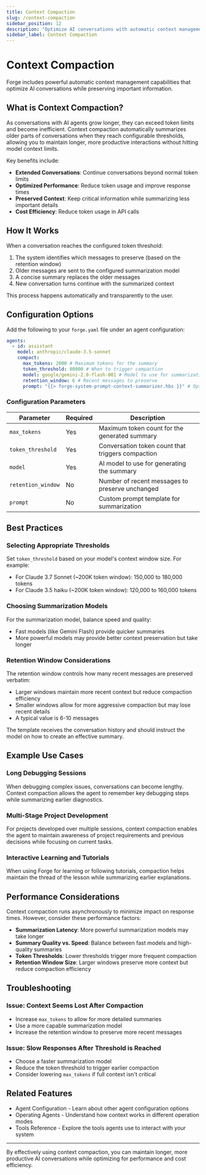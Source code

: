 ```yaml
---
title: Context Compaction
slug: /context-compaction
sidebar_position: 12
description: "Optimize AI conversations with automatic context management"
sidebar_label: Context Compaction
---
```



# Context Compaction

Forge includes powerful automatic context management capabilities that optimize AI conversations while preserving important information.

## What is Context Compaction?

As conversations with AI agents grow longer, they can exceed token limits and become inefficient. Context compaction automatically summarizes older parts of conversations when they reach configurable thresholds, allowing you to maintain longer, more productive interactions without hitting model context limits.

Key benefits include:

- **Extended Conversations**: Continue conversations beyond normal token limits
- **Optimized Performance**: Reduce token usage and improve response times
- **Preserved Context**: Keep critical information while summarizing less important details
- **Cost Efficiency**: Reduce token usage in API calls

## How It Works

When a conversation reaches the configured token threshold:

1. The system identifies which messages to preserve (based on the retention window)
2. Older messages are sent to the configured summarization model
3. A concise summary replaces the older messages
4. New conversation turns continue with the summarized context

This process happens automatically and transparently to the user.

## Configuration Options

Add the following to your `forge.yaml` file under an agent configuration:

```yaml
agents:
  - id: assistant
    model: anthropic/claude-3.5-sonnet
    compact:
      max_tokens: 2000 # Maximum tokens for the summary
      token_threshold: 80000 # When to trigger compaction
      model: google/gemini-2.0-flash-001 # Model to use for summarization
      retention_window: 6 # Recent messages to preserve
      prompt: "{{> forge-system-prompt-context-summarizer.hbs }}" # Optional custom prompt
```

### Configuration Parameters

| Parameter          | Required | Description                                       |
| ------------------ | -------- | ------------------------------------------------- |
| `max_tokens`       | Yes      | Maximum token count for the generated summary     |
| `token_threshold`  | Yes      | Conversation token count that triggers compaction |
| `model`            | Yes      | AI model to use for generating the summary        |
| `retention_window` | No       | Number of recent messages to preserve unchanged   |
| `prompt`           | No       | Custom prompt template for summarization          |

## Best Practices

### Selecting Appropriate Thresholds

Set `token_threshold` based on your model's context window size. For example:

- For Claude 3.7 Sonnet (~200K token window): 150,000 to 180,000 tokens
- For Claude 3.5 haiku (~200K token window): 120,000 to 160,000 tokens

### Choosing Summarization Models

For the summarization model, balance speed and quality:

- Fast models (like Gemini Flash) provide quicker summaries
- More powerful models may provide better context preservation but take longer

### Retention Window Considerations

The retention window controls how many recent messages are preserved verbatim:

- Larger windows maintain more recent context but reduce compaction efficiency
- Smaller windows allow for more aggressive compaction but may lose recent details
- A typical value is 6-10 messages

The template receives the conversation history and should instruct the model on how to create an effective summary.

## Example Use Cases

### Long Debugging Sessions

When debugging complex issues, conversations can become lengthy. Context compaction allows the agent to remember key debugging steps while summarizing earlier diagnostics.

### Multi-Stage Project Development

For projects developed over multiple sessions, context compaction enables the agent to maintain awareness of project requirements and previous decisions while focusing on current tasks.

### Interactive Learning and Tutorials

When using Forge for learning or following tutorials, compaction helps maintain the thread of the lesson while summarizing earlier explanations.

## Performance Considerations

Context compaction runs asynchronously to minimize impact on response times. However, consider these performance factors:

- **Summarization Latency**: More powerful summarization models may take longer
- **Summary Quality vs. Speed**: Balance between fast models and high-quality summaries
- **Token Thresholds**: Lower thresholds trigger more frequent compaction
- **Retention Window Size**: Larger windows preserve more context but reduce compaction efficiency

## Troubleshooting

### Issue: Context Seems Lost After Compaction

- Increase `max_tokens` to allow for more detailed summaries
- Use a more capable summarization model
- Increase the retention window to preserve more recent messages

### Issue: Slow Responses After Threshold is Reached

- Choose a faster summarization model
- Reduce the token threshold to trigger earlier compaction
- Consider lowering `max_tokens` if full context isn't critical

## Related Features

- <CustomLink href="../agent-configuration">Agent Configuration</CustomLink> - Learn about other agent configuration options
- <CustomLink href="../operating-agents">Operating Agents</CustomLink> - Understand how context works in different operation modes
- <CustomLink href="../tools-reference">Tools Reference</CustomLink> - Explore the tools agents use to interact with your system

---

By effectively using context compaction, you can maintain longer, more productive AI conversations while optimizing for performance and cost efficiency.
